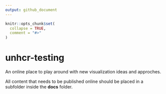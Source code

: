 ```yaml
---
output: github_document
---
```


<!-- README.md is generated from README.Rmd. Please edit that file -->

```r
knitr::opts_chunk$set(
  collapse = TRUE,
  comment = "#>"
)
```

# unhcr-testing

<!-- badges: start -->
<!-- badges: end -->

An online place to play around with new visualization ideas and approches.

All content that needs to be published online should be placed in a subfolder inside the **docs** folder.
